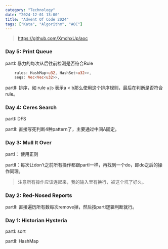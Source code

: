 ```yaml
---
category: "Technology"
date: "2024-12-01 13:00"
title: "Advent Of Code 2024"
tags: ["Kata", "Algorithm", "AOC"]
---
```


> https://github.com/XmchxUp/aoc

### Day 5: Print Queue

partI: 暴力的每次从后往前检测是否符合Rule

```rust
    rules: HashMap<u32, HashSet<u32>>,
    seqs: Vec<Vec<u32>>,
```

partII: 排序，如 rule `a|b` 表示a < b那么使用这个排序规则，最后在判断是否符合rule。

### Day 4: Ceres Search

partI: DFS

partII: 直接写死判断4种pattern了，主要通过中间A固定。

### Day 3: Mull It Over

partI： 使用正则

partII：每次让don't之前所有操作都跟partI一样，再找到一个do，即do之后的操作同理。

> 注意所有操作应该连起来，我的输入里有换行，被这个坑了好久。

### Day 2: Red-Nosed Reports

partII: 直接遍历所有数每次remove掉，然后按partI逻辑判断就行。

### Day 1: Historian Hysteria

partI: sort

partII: HashMap

